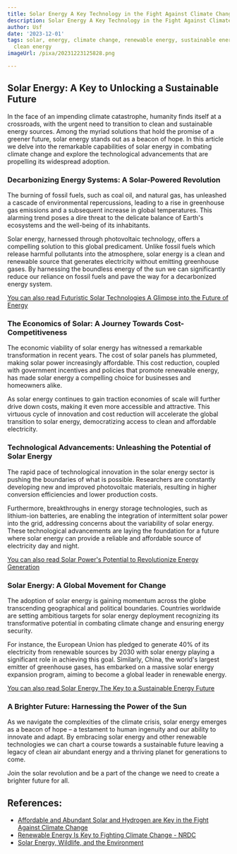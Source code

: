 ```yaml
---
title: Solar Energy A Key Technology in the Fight Against Climate Change
description: Solar Energy A Key Technology in the Fight Against Climate Change
author: Usf
date: '2023-12-01'
tags: solar, energy, climate change, renewable energy, sustainable energy, green energy,
  clean energy
imageUrl: /pixa/20231223125828.png

---
```

## Solar Energy: A Key to Unlocking a Sustainable Future

In the face of  an impending climate catastrophe, humanity finds itself at a crossroads,  with the urgent need to transition to  clean and sustainable energy sources.  Among the myriad solutions that hold the promise of a greener future,  solar energy stands out as a beacon of hope. In this article we delve into the  remarkable  capabilities of solar energy in combating climate change and explore the  technological advancements that are propelling its  widespread adoption.

### Decarbonizing  Energy Systems: A Solar-Powered Revolution

The burning of fossil fuels, such as coal oil, and natural  gas, has unleashed a cascade of environmental repercussions,  leading to a rise in greenhouse gas emissions and  a  subsequent increase in global temperatures. This alarming trend poses a dire threat to the delicate balance of Earth's ecosystems and the well-being of its inhabitants.

Solar energy,  harnessed through photovoltaic technology, offers a compelling  solution to this global predicament. Unlike fossil fuels which release harmful pollutants into the atmosphere, solar energy is a clean  and renewable source that generates electricity without  emitting  greenhouse gases. By harnessing the boundless energy of the sun we can significantly reduce our reliance on fossil fuels and pave the  way for a decarbonized energy system.

[You can  also read Futuristic Solar Technologies A  Glimpse into the Future of Energy](Futuristic%20Solar%20Technologies%20A%20Glimpse%20into%20the%20Future%20of%20Energy)


### The Economics of Solar: A Journey Towards Cost-Competitiveness

The economic  viability of solar energy has witnessed a remarkable transformation in recent years. The cost of solar panels  has plummeted, making  solar power increasingly affordable. This cost reduction, coupled with government incentives and policies that promote renewable energy, has made solar energy a compelling choice for  businesses and homeowners alike.

As  solar energy continues to gain  traction economies of scale will further  drive down costs, making it even more accessible and attractive. This virtuous cycle  of innovation and cost reduction  will accelerate  the global transition to solar energy, democratizing access to clean  and affordable electricity.

### Technological Advancements: Unleashing the Potential of Solar Energy

The rapid pace of technological innovation in  the solar energy sector is pushing the boundaries of  what is possible. Researchers are constantly developing new  and improved photovoltaic materials, resulting in higher conversion efficiencies and lower production costs.

Furthermore, breakthroughs in energy storage technologies, such as  lithium-ion batteries, are enabling the integration  of intermittent  solar power into the grid,  addressing concerns about the variability of solar  energy. These technological advancements are laying the foundation for a future where solar energy can provide a reliable and affordable source of electricity day and night.

[You can also read Solar Power's Potential  to Revolutionize Energy  Generation](Solar%20Power%27s%20Potential%20to%20Revolutionize%20Energy%20Generation)


### Solar Energy: A Global Movement for Change

The adoption of  solar energy is gaining momentum across the globe  transcending  geographical and political  boundaries. Countries worldwide are setting ambitious targets for solar energy deployment recognizing its transformative potential in  combating climate  change and ensuring energy security.

For instance, the European Union has pledged  to generate 40% of its electricity from renewable sources by 2030  with  solar energy playing a significant role in achieving this goal.  Similarly, China, the world's largest emitter of greenhouse gases, has embarked on a massive solar energy expansion program, aiming to become a global leader in renewable energy.

[You can also read Solar Energy The Key to a Sustainable Energy Future](Solar%20Energy%20The%20Key%20to%20a%20Sustainable%20Energy%20Future)


### A Brighter  Future: Harnessing the Power of the Sun

As we navigate the complexities of the climate crisis, solar  energy emerges  as a beacon of hope – a testament to  human ingenuity and our ability to innovate and adapt. By embracing solar energy and other renewable technologies we can chart a course  towards a sustainable  future leaving  a legacy  of clean air abundant energy and a  thriving planet for generations to come.

Join the solar revolution and be a part of the change we need to create a brighter future for all.

## References:
- [Affordable and Abundant Solar and Hydrogen are Key in the Fight Against Climate Change](https://www.prnewswire.com/news-releases/affordable-and-abundant-solar-and-hydrogen-are-key-in-the-fight-against-climate-change-302011499.html)
- [Renewable Energy Is Key to Fighting Climate Change - NRDC](https://www.nrdc.org/bio/noah-long/renewable-energy-key-fighting-climate-change)
- [Solar Energy, Wildlife, and the Environment](https://www.energy.gov/eere/solar/solar-energy-wildlife-and-environment)
